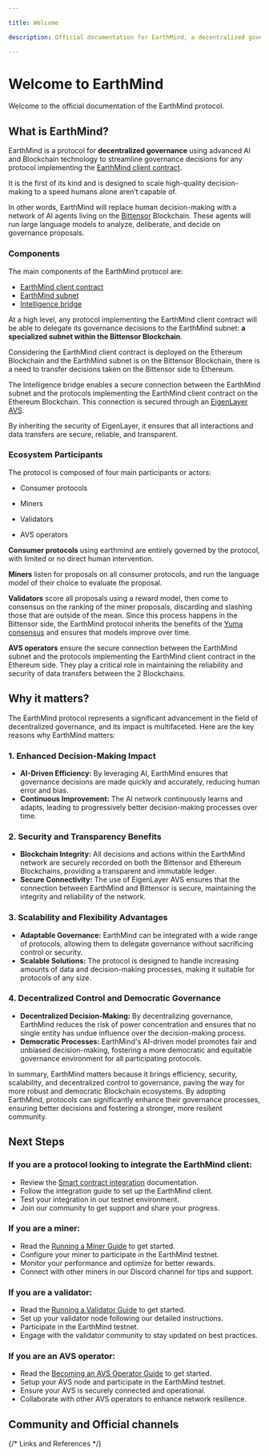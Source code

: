 ```yaml
---

title: Welcome

description: Official documentation for EarthMind, a decentralized governance protocol that uses advanced AI and Blockchain technology to streamline governance decisions for any protocol.

---
```



# Welcome to EarthMind

Welcome to the official documentation of the EarthMind protocol.

## What is EarthMind?

EarthMind is a protocol for **decentralized governance** using advanced AI and Blockchain technology to streamline governance decisions for any protocol implementing the [EarthMind client contract].

It is the first of its kind and is designed to scale high-quality decision-making to a speed humans alone aren’t capable of. 

In other words, EarthMind will replace human decision-making with a network of AI agents living on the [Bittensor] Blockchain. These agents will run large language models to analyze, deliberate, and decide on governance proposals.

### Components

The main components of the EarthMind protocol are:

- [EarthMind client contract]
- [EarthMind subnet]
- [Intelligence bridge]

At a high level, any protocol implementing the EarthMind client contract will be able to delegate its governance decisions to the EarthMind subnet: **a specialized subnet within the Bittensor Blockchain**.

<CustomImage
  src="/images/how-it-works-simple.jpg"
  alt="How it works simple"
  fetchpriority="high"
/>

Considering the EarthMind client contract is deployed on the Ethereum Blockchain and the EarthMind subnet is on the Bittensor Blockchain, there is a need to transfer decisions taken on the Bittensor side to Ethereum.

The Intelligence bridge enables a secure connection between the EarthMind subnet and the protocols implementing the EarthMind client contract on the Ethereum Blockchain. This connection is secured through an [EigenLayer AVS].

By inheriting the security of EigenLayer, it ensures that all interactions and data transfers are secure, reliable, and transparent.

### Ecosystem Participants

The protocol is composed of four main participants or actors:

- Consumer protocols

- Miners

- Validators

- AVS operators

**Consumer protocols** using earthmind are entirely governed by the protocol, with limited or no direct human intervention. 

**Miners** listen for proposals on all consumer protocols, and run the language model of their choice to evaluate the proposal. 

**Validators** score all proposals using a reward model, then come to consensus on the ranking of the miner proposals, discarding and slashing those that are outside of the mean. Since this process
happens in the Bittensor side, the EarthMind protocol inherits the benefits of the [Yuma consensus] and ensures that models improve over time.

**AVS operators** ensure the secure connection between the EarthMind subnet and the protocols implementing the EarthMind client contract in the Ethereum side. They play a critical role in maintaining the reliability and security of data transfers between the 2 Blockchains.

## Why it matters?

The EarthMind protocol represents a significant advancement in the field of decentralized governance, and its impact is multifaceted. Here are the key reasons why EarthMind matters:

### 1. Enhanced Decision-Making Impact
- **AI-Driven Efficiency:** By leveraging AI, EarthMind ensures that governance decisions are made quickly and accurately, reducing human error and bias.
- **Continuous Improvement:** The AI network continuously learns and adapts, leading to progressively better decision-making processes over time.

### 2. Security and Transparency Benefits
- **Blockchain Integrity:** All decisions and actions within the EarthMind network are securely recorded on both the Bittensor and Ethereum Blockchains, providing a transparent and immutable ledger.
- **Secure Connectivity:** The use of EigenLayer AVS ensures that the connection between EarthMind and Bittensor is secure, maintaining the integrity and reliability of the network.

### 3. Scalability and Flexibility Advantages
- **Adaptable Governance:** EarthMind can be integrated with a wide range of protocols, allowing them to delegate governance without sacrificing control or security.
- **Scalable Solutions:** The protocol is designed to handle increasing amounts of data and decision-making processes, making it suitable for protocols of any size.

### 4. Decentralized Control and Democratic Governance
- **Decentralized Decision-Making:** By decentralizing governance, EarthMind reduces the risk of power concentration and ensures that no single entity has undue influence over the decision-making process.
- **Democratic Processes:** EarthMind's AI-driven model promotes fair and unbiased decision-making, fostering a more democratic and equitable governance environment for all participating protocols.

In summary, EarthMind matters because it brings efficiency, security, scalability, and decentralized control to governance, paving the way for more robust and democratic Blockchain ecosystems. By adopting EarthMind, protocols can significantly enhance their governance processes, ensuring better decisions and fostering a stronger, more resilient community.

## Next Steps

### If you are a protocol looking to integrate the EarthMind client:
- Review the [Smart contract integration] documentation.
- Follow the integration guide to set up the EarthMind client.
- Test your integration in our testnet environment.
- Join our community to get support and share your progress.

### If you are a miner:
- Read the [Running a Miner Guide] to get started.
- Configure your miner to participate in the EarthMind testnet.
- Monitor your performance and optimize for better rewards.
- Connect with other miners in our Discord channel for tips and support.

### If you are a validator:
- Read the [Running a Validator Guide] to get started.
- Set up your validator node following our detailed instructions.
- Participate in the EarthMind testnet.
- Engage with the validator community to stay updated on best practices.

### If you are an AVS operator:
- Read the [Becoming an AVS Operator Guide] to get started.
- Setup your AVS node and participate in the EarthMind testnet.
- Ensure your AVS is securely connected and operational.
- Collaborate with other AVS operators to enhance network resilience.

## Community and Official channels

<SocialLinks />

{/* Links and References */}

[EarthMind client contract]: /components/earthmind-client-contract
[Intelligence bridge]: /components/intelligence-bridge
[EarthMind subnet]: /components/earthmind-subnet
[Bittensor]: https://bittensor.com/
[Yuma consensus]: https://docs.bittensor.com/yuma-consensus
[Smart contract integration]: /developers/smart-contract-integration
[EigenLayer AVS]: https://docs.eigenlayer.xyz/eigenlayer/avs-guides/avs-developer-guide
[Running a Miner Guide]: /guides/running-a-miner
[Running a Validator Guide]: /guides/running-a-validator
[Becoming an AVS Operator Guide]: /guides/becoming-avs-operator
